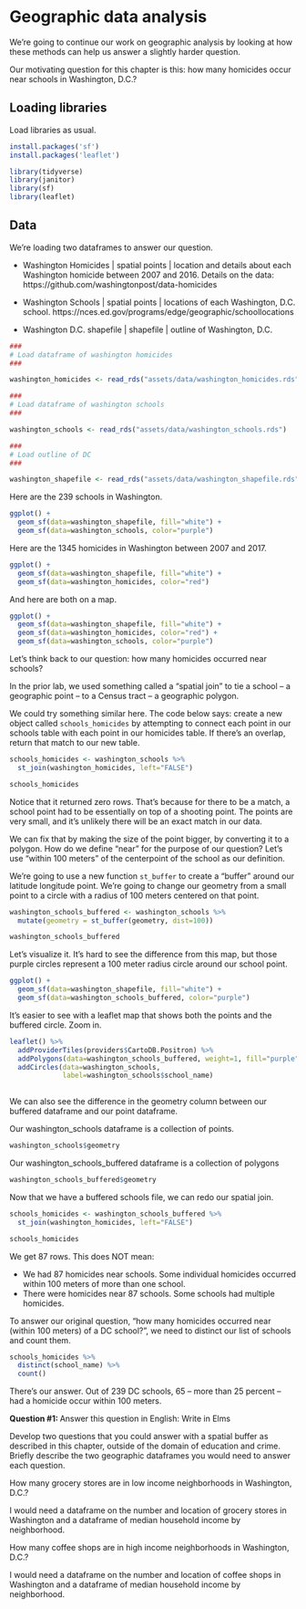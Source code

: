 # Geographic data analysis

We're going to continue our work on geographic analysis by looking at how these methods can help us answer a slightly harder question. 

Our motivating question for this chapter is this: how many homicides occur near schools in Washington, D.C.?

## Loading libraries

Load libraries as usual. 

```r

install.packages('sf')
install.packages('leaflet')

library(tidyverse)
library(janitor)
library(sf)
library(leaflet)

```

## Data

We're loading two dataframes to answer our question.

* Washington Homicides | spatial points | location and details about each Washington homicide between 2007 and 2016. Details on the data: https://github.com/washingtonpost/data-homicides

* Washington Schools | spatial points | locations of each Washington, D.C. school.  https://nces.ed.gov/programs/edge/geographic/schoollocations

* Washington D.C. shapefile | shapefile | outline of Washington, D.C.

```r


###
# Load dataframe of washington homicides
###

washington_homicides <- read_rds("assets/data/washington_homicides.rds")

###
# Load dataframe of washington schools
###

washington_schools <- read_rds("assets/data/washington_schools.rds")

###
# Load outline of DC
###

washington_shapefile <- read_rds("assets/data/washington_shapefile.rds")

```

Here are the 239 schools in Washington. 

```r
ggplot() +
  geom_sf(data=washington_shapefile, fill="white") + 
  geom_sf(data=washington_schools, color="purple")


```

Here are the 1345 homicides in Washington between 2007 and 2017. 

```r
ggplot() +
  geom_sf(data=washington_shapefile, fill="white") + 
  geom_sf(data=washington_homicides, color="red")

```

And here are both on a map.

```r
ggplot() +
  geom_sf(data=washington_shapefile, fill="white") + 
  geom_sf(data=washington_homicides, color="red") +
  geom_sf(data=washington_schools, color="purple") 

```

Let's think back to our question: how many homicides occurred near schools?  

In the prior lab, we used something called a "spatial join" to tie a school -- a geographic point -- to a Census tract -- a geographic polygon.  

We could try something similar here. The code below says: create a new object called `schools_homicides` by attempting to connect each point in our schools table with each point in our homicides table.  If there's an overlap, return that match to our new table. 

```r

schools_homicides <- washington_schools %>%
  st_join(washington_homicides, left="FALSE")

schools_homicides

```
Notice that it returned zero rows.  That's because for there to be a match, a school point had to be essentially on top of a shooting point.  The points are very small, and it's unlikely there will be an exact match in our data. 

We can fix that by making the size of the point bigger, by converting it to a polygon.  How do we define "near" for the purpose of our question? Let's use "within 100 meters" of the centerpoint of the school as our definition. 

We're going to use a new function `st_buffer` to create a "buffer" around our latitude longitude point.  We're going to change our geometry from a small point to a circle with a radius of 100 meters centered on that point. 

```r

washington_schools_buffered <- washington_schools %>%
  mutate(geometry = st_buffer(geometry, dist=100))

washington_schools_buffered

```

Let's visualize it. It's hard to see the difference from this map, but those purple circles represent a 100 meter radius circle around our school point.

```r

ggplot() +
  geom_sf(data=washington_shapefile, fill="white") + 
  geom_sf(data=washington_schools_buffered, color="purple") 

```

It's easier to see with a leaflet map that shows both the points and the buffered circle.  Zoom in. 
```r


leaflet() %>%
  addProviderTiles(providers$CartoDB.Positron) %>%
  addPolygons(data=washington_schools_buffered, weight=1, fill="purple") %>%
  addCircles(data=washington_schools,
             label=washington_schools$school_name)
  


```

We can also see the difference in the geometry column between our buffered dataframe and our point dataframe. 

Our washington_schools dataframe is a collection of points. 

```r

washington_schools$geometry

```

Our washington_schools_buffered dataframe is a collection of polygons

```r

washington_schools_buffered$geometry

```

Now that we have a buffered schools file, we can redo our spatial join.

```r
schools_homicides <- washington_schools_buffered %>%
  st_join(washington_homicides, left="FALSE")

schools_homicides

```

We get 87 rows.  This does NOT mean:

* We had 87 homicides near schools.  Some individual homicides occurred within 100 meters of more than one school.
* There were homicides near 87 schools.  Some schools had multiple homicides. 

To answer our original question, "how many homicides occurred near (within 100 meters) of a DC school?", we need to distinct our list of schools and count them.  

```r
schools_homicides %>%
  distinct(school_name) %>%
  count()
```
There's our answer.  Out of 239 DC schools, 65 -- more than 25 percent -- had a homicide occur within 100 meters.


**Question #1: **
Answer this question in English: Write in Elms

Develop two questions that you could answer with a spatial buffer as described in this chapter, outside of the domain of education and crime.  Briefly describe the two geographic dataframes you would need to answer each question.   

How many grocery stores are in low income neighborhoods in Washington, D.C.?

I would need a dataframe on the number and location of grocery stores in Washington and a dataframe of median household income by neighborhood.

How many coffee shops are in high income neighborhoods in Washington, D.C.?

I would need a dataframe on the number and location of coffee shops in Washington and a dataframe of median household income by neighborhood.
